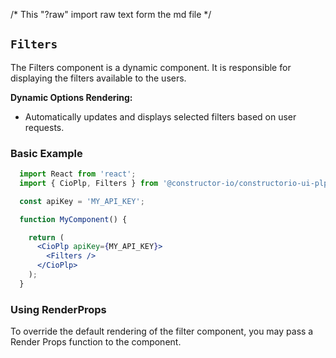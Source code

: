 /* This "?raw" import raw text form the md file */

<Meta of={FiltersStories} />

## `Filters`
The Filters component is a dynamic component.
It is responsible for displaying the filters available to the users. 

**Dynamic Options Rendering:**
- Automatically updates and displays selected filters based on user requests.

### Basic Example
```jsx
  import React from 'react';
  import { CioPlp, Filters } from '@constructor-io/constructorio-ui-plp';

  const apiKey = 'MY_API_KEY';

  function MyComponent() {

    return (
      <CioPlp apiKey={MY_API_KEY}>
        <Filters />
      </CioPlp>
    );
  }
```

<Canvas of={FiltersStories.Primary} />

### Using RenderProps
To override the default rendering of the filter component, you may pass a Render Props function to the component.

```jsx
import { CioPlp, Filters } from '@constructor-io/constructorio-ui-plp'

const apiKey = 'MY_API_KEY';

function myApp() {
  ...

  return (
    <CioPlp apiKey={MY_API_KEY}>
      <Filters />
        {({facets, setFilter}) => facets.map((facetGroup) => <li>{facetGroup.displayName}</li>)}
      </Filters>
    </CioPlp>
  )
}
```
